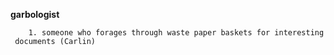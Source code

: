 '''garbologist'''

     1. someone who forages through waste paper baskets for interesting documents (Carlin)